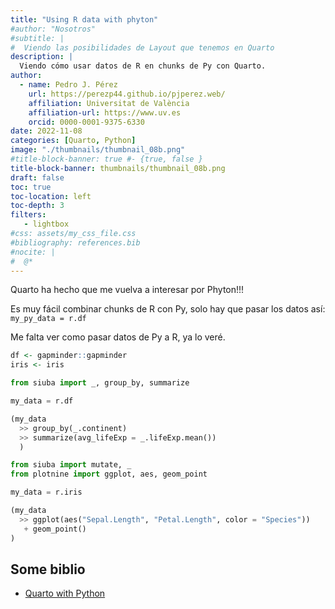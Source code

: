 ```yaml
---
title: "Using R data with phyton"
#author: "Nosotros"
#subtitle: | 
#  Viendo las posibilidades de Layout que tenemos en Quarto
description: |
  Viendo cómo usar datos de R en chunks de Py con Quarto.
author:
  - name: Pedro J. Pérez
    url: https://perezp44.github.io/pjperez.web/
    affiliation: Universitat de València
    affiliation-url: https://www.uv.es
    orcid: 0000-0001-9375-6330
date: 2022-11-08
categories: [Quarto, Python]
image: "./thumbnails/thumbnail_08b.png"
#title-block-banner: true #- {true, false }
title-block-banner: thumbnails/thumbnail_08b.png
draft: false
toc: true
toc-location: left
toc-depth: 3
filters:
   - lightbox
#css: assets/my_css_file.css
#bibliography: references.bib
#nocite: |
#  @*
---
```


Quarto ha hecho que me vuelva a interesar por Phyton!!!

Es muy fácil combinar chunks de R con Py, solo hay que pasar los datos así: `my_py_data = r.df`

Me falta ver como pasar datos de Py a R, ya lo veré.


```r
df <- gapminder::gapminder
iris <- iris
```


```python
from siuba import _, group_by, summarize

my_data = r.df

(my_data
  >> group_by(_.continent)
  >> summarize(avg_lifeExp = _.lifeExp.mean())
  )

```


```python
from siuba import mutate, _
from plotnine import ggplot, aes, geom_point

my_data = r.iris

(my_data
  >> ggplot(aes("Sepal.Length", "Petal.Length", color = "Species"))
   + geom_point()
)
```

## Some biblio

- [Quarto with Python](https://www.meyerperin.com/using-quarto/)